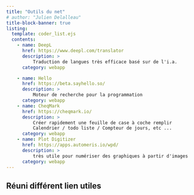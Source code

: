```yaml
---
title: "Outils du net"
# author: "Julien Delalleau" 
title-block-banner: true
listing:
  template: coder_list.ejs
  contents:
    - name: DeepL
      href: https://www.deepl.com/translator
      description: >          
          Traduction de langues très efficace basé sur de l'i.a.        
      category: webapp  

    - name: Hello
      href: https://beta.sayhello.so/
      description: >
          Moteur de recherche pour la programmation
      category: webapp
    - name: CheqMark
      href: https://cheqmark.io/
      description: >
          Créer rapidement une feuille de case à coche remplir
          Calendrier / todo liste / Compteur de jours, etc ...
      category: webapp
    - name: Plot Digitizer
      href: https://apps.automeris.io/wpd/
      description: >
          très utile pour numériser des graphiques à partir d'images
      category: webapp
---
```


## Réuni différent lien utiles
